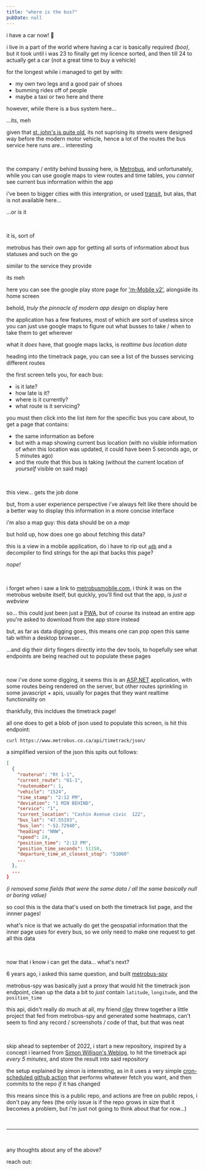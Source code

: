 ```yaml
---
title: "where is the bus?"
pubDate: null
---
```




i have a car now! 🎉

<BabbleImage src={meAndCar} alt="TODO" containerHeight="15rem" />

i live in a part of the world where having a car is basically required _(boo)_, but it took until i was
23 to finally get my licence sorted, and then till 24 to actually get a car (not a great time to buy a
vehicle)

for the longest while i managed to get by with:

- my own two legs and a good pair of shoes
- bumming rides off of people
- maybe a taxi or two here and there

however, while there is a bus system here...

...its, meh

given that [st. john's is quite old](https://en.wikipedia.org/wiki/Timeline_of_St._John%27s_history), its not suprising its streets were designed way before the modern motor vehicle, hence
a lot of the routes the bus service here runs are... interesting

<br />

the company / entity behind bussing here, is [Metrobus](https://www.metrobus.com/home/), and unfortunately, while you can use google maps to view routes and time tables, you _cannot_ see current bus information within the app

i've been to bigger cities with this intergration, or used [transit](https://transitapp.com/), but
alas, that is not available here...

...or is it

<br />

it is, sort of

metrobus has their own app for getting all sorts of information about bus statuses and such on the go

similar to the service they provide

its meh


<BabbleFlex height="25rem">
    <BabbleImage src={metrobusMobileGooglePlay} alt="TODO" extraSpace="0" />
    <BabbleImage src={metrobusMobileAppMainScreen} alt="TODO" extraSpace="0" />
</BabbleFlex>

here you can see the google play store page for ['m-Mobile v2'](https://play.google.com/store/apps/details?id=hr.apps.n1005513&hl=en_CA), alongside its
home screen

behold, _truly the pinnacle of modern app design_ on display here

the application has a few features, most of which are sort of useless since you can just use
google maps to figure out what busses to take / when to take them to get wherever

what it _does_ have, that google maps lacks, is _realtime bus location data_


<BabbleFlex height="25rem">
    <BabbleImage src={metrobusMobileAppTimetrackList} alt="TODO" extraSpace="0" />
    <BabbleImage src={metrobusMobileAppTimetrackBus} alt="TODO" extraSpace="0" />
</BabbleFlex>

heading into the timetrack page, you can see a list of the busses servicing different routes

the first screen tells you, for each bus:

- is it late?
- how late is it?
- where is it currently?
- what route is it servicing?

you must then click into the list item for the specific bus you care about, to get a page that contains:

- the same information as before
- but with a map showing current bus location (with no visible information of _when_ this location was updated, it could have been 5 seconds ago, or 5 minutes ago)
- and the route that this bus is taking (without the current location of _yourself_ visible on said map)

<br />

this view... gets the job done

but, from a user experience perspective i've always felt like there should
be a better way to display this information in a more concise interface

i'm also a map guy: this data should be on a _map_

but hold up, how does one go about fetching this data?

this is a view in a mobile application, do i have to rip out [`adb`](https://developer.android.com/tools/adb) and a decompiler to find strings
for the api that backs this page?

_nope!_

<br />

i forget when i saw a link to [metrobusmobile.com](https://metrobusmobile.com/), i think it was on
the metrobus website itself, but quickly, you'll find out that the app, is _just a webview_


<BabbleImage src={metrobusMobileWebMainScreenPhone} alt="TODO" />

so... this could just been just a [PWA](https://developer.mozilla.org/en-US/docs/Web/Progressive_web_apps), but of
course its instead an entire app you're asked to download from the app store instead

but, as far as data digging goes, this means one can pop open this same tab within a desktop browser...


<BabbleImage src={metrobusMobileWebMainScreenLaptop} alt="TODO" />

...and dig their dirty fingers directly into the dev tools, to hopefully see what endpoints are being reached out to populate these pages

<br />

now i've done some digging, it seems this is an [ASP.NET](https://en.wikipedia.org/wiki/ASP.NET) application, with some routes being rendered on the server, but other routes sprinkling in some javascript + apis, usually for pages that they want realtime functionality on

thankfully, this incldues the timetrack page!


<BabbleImage src={metrobusMobileWebNetworkTab} alt="TODO" />

all one does to get a blob of json used to populate this screen, is hit this endpoint:

```sh
curl https://www.metrobus.co.ca/api/timetrack/json/
```

a simplified version of the json this spits out follows:

```json
[
  {
    "routerun": "Rt 1-1",
    "current_route": "01-1",
    "routenumber": 1,
    "vehicle": "1524",
    "time_stamp": "2:12 PM",
    "deviation": "1 MIN BEHIND",
    "service": "1",
    "current_location": "Cashin Avenue civic  122",
    "bus_lat": "47.55193",
    "bus_lon": "-52.72940",
    "heading": "NNW",
    "speed": 24,
    "position_time": "2:12 PM",
    "position_time_seconds": 51150,
    "departure_time_at_closest_stop": "51060"
    ...
  },
  ...
}
```

_(i removed some fields that were the same data / all the same basically null or boring value)_

so cool this is the data that's used on both the timetrack list page, and the innner pages!

what's nice is that we actually do get the geospatial information that the inner page uses for every bus, so we only need to make one request to get all this data

<br />

now that i know i can get the data... what's next?

6 years ago, i asked this same question, and built [metrobus-spy](https://github.com/jackharrhy/metrobus-spy)

metrobus-spy was basically just a proxy that would hit the timetrack json endpoint, clean up the data a bit to _just_ contain `latitude`, `longitude`, and the `position_time`

this api, didn't really do much at all, my friend [riley](https://github.com/nint8835/) threw together a little project that fed from metrobus-spy and generated some heatmaps, can't seem to find any record / screenshots / code of that, but that was neat

<br />

skip ahead to september of 2022, i start a new repository, inspired by a concept i learned from [Simon Willison's Weblog](https://simonwillison.net/2020/Oct/9/git-scraping/), to hit the timetrack api _every 5 minutes_, and store the result into said repository

the setup explained by simon is interesting, as in it uses a very simple [cron-scheduled github action](https://github.com/jackharrhy/metrobus-timetrack-history/blob/main/.github/workflows/scrape.yml) that performs whatever fetch you want, and then commits to the repo _if_ it has changed

this means since this is a public repo, and actions are free on public repos, i don't pay any fees (the only issue is if the repo grows in size that it becomes a problem, but i'm just not going to think about that for now...)

<br />

---

<br />

any thoughts about any of the above?

reach out:


<Letterbird />
